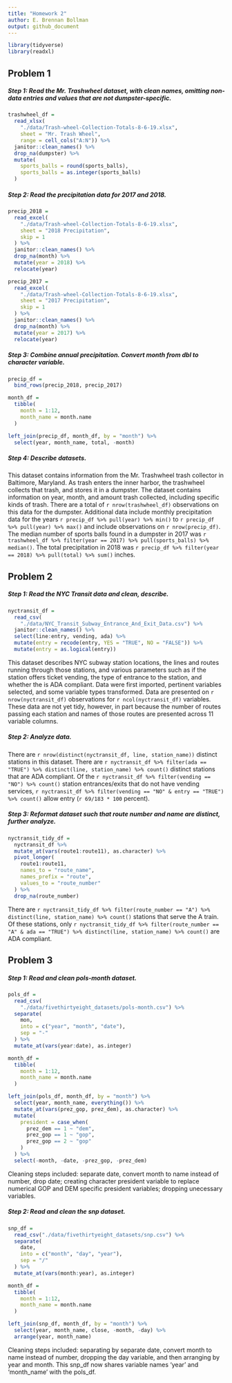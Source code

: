```yaml
---
title: "Homework 2"
author: E. Brennan Bollman
output: github_document
---
```


```r
library(tidyverse)
library(readxl)
```

## Problem 1

##### Step 1: Read the Mr. Trashwheel dataset, with clean names, omitting non-data entries and values that are not dumpster-specific.

```r
trashwheel_df = 
  read_xlsx(
    "./data/Trash-wheel-Collection-Totals-8-6-19.xlsx",
    sheet = "Mr. Trash Wheel",
    range = cell_cols("A:N")) %>% 
  janitor::clean_names() %>% 
  drop_na(dumpster) %>% 
  mutate(
    sports_balls = round(sports_balls),
    sports_balls = as.integer(sports_balls)
  )
```

##### Step 2: Read the precipitation data for 2017 and 2018. 

```r
precip_2018 = 
  read_excel(
    "./data/Trash-wheel-Collection-Totals-8-6-19.xlsx",
    sheet = "2018 Precipitation",
    skip = 1
  ) %>% 
  janitor::clean_names() %>% 
  drop_na(month) %>% 
  mutate(year = 2018) %>% 
  relocate(year)

precip_2017 = 
  read_excel(
    "./data/Trash-wheel-Collection-Totals-8-6-19.xlsx",
    sheet = "2017 Precipitation",
    skip = 1
  ) %>% 
  janitor::clean_names() %>% 
  drop_na(month) %>% 
  mutate(year = 2017) %>% 
  relocate(year)
```

##### Step 3: Combine annual precipitation. Convert month from dbl to character variable.

```r
precip_df = 
  bind_rows(precip_2018, precip_2017)

month_df = 
  tibble(
    month = 1:12,
    month_name = month.name
  )

left_join(precip_df, month_df, by = "month") %>% 
  select(year, month_name, total, -month)
```

##### Step 4: Describe datasets.

This dataset contains information from the Mr. Trashwheel trash collector in Baltimore, Maryland. As trash enters the inner harbor, the trashwheel collects that trash, and stores it in a dumpster. The dataset contains information on year, month, and amount trash collected, including specific kinds of trash. There are a total of `r nrow(trashwheel_df)` observations on this data for the dumpster. Additional data include monthly precipitation data for the years `r precip_df %>% pull(year) %>% min()` to `r precip_df %>% pull(year) %>% max()` and include observations on `r nrow(precip_df)`. The median number of sports balls found in a dumpster in 2017 was `r trashwheel_df %>% filter(year == 2017) %>% pull(sports_balls) %>% median()`. The total precipitation in 2018 was `r precip_df %>% filter(year == 2018) %>% pull(total) %>% sum()` inches.

## Problem 2

##### Step 1: Read the NYC Transit data and clean, describe.

```r
nyctransit_df = 
  read_csv(
    "./data/NYC_Transit_Subway_Entrance_And_Exit_Data.csv") %>% 
  janitor::clean_names() %>%
  select(line:entry, vending, ada) %>% 
  mutate(entry = recode(entry, YES = "TRUE", NO = "FALSE")) %>% 
  mutate(entry = as.logical(entry))
```

This dataset describes NYC subway station locations, the lines and routes running through those stations, and various parameters such as if the station offers ticket vending, the type of entrance to the station, and whether the is ADA compliant. Data were first imported, pertinent variables selected, and some variable types transformed. Data are presented on `r nrow(nyctransit_df)` observations for `r ncol(nyctransit_df)` variables. These data are not yet tidy, however, in part because the number of routes passing each station and names of those routes are presented across 11 variable columns.

##### Step 2: Analyze data.

There are `r nrow(distinct(nyctransit_df, line, station_name))` distinct stations in this dataset.
There are `r nyctransit_df %>% filter(ada == "TRUE") %>% distinct(line, station_name) %>% count()` distinct stations that are ADA compliant. Of the `r nyctransit_df %>% filter(vending == "NO") %>% count()` station entrances/exits that do not have vending services, `r nyctransit_df %>% filter(vending == "NO" & entry == "TRUE") %>% count()` allow entry (`r 69/183 * 100` percent).

##### Step 3: Reformat dataset such that route number and name are distinct, further analyze.

```r
nyctransit_tidy_df =
  nyctransit_df %>%
  mutate_at(vars(route1:route11), as.character) %>% 
  pivot_longer(
    route1:route11,
    names_to = "route_name",
    names_prefix = "route",
    values_to = "route_number"
  ) %>% 
  drop_na(route_number)
```

There are `r nyctransit_tidy_df %>% filter(route_number == "A") %>% distinct(line, station_name) %>% count()` stations that serve the A train. Of these stations, only `r nyctransit_tidy_df %>% filter(route_number == "A" & ada == "TRUE") %>% distinct(line, station_name) %>% count()` are ADA compliant.

## Problem 3

##### Step 1: Read and clean pols-month dataset. 

```r
pols_df = 
  read_csv(
    "./data/fivethirtyeight_datasets/pols-month.csv") %>% 
  separate(
    mon,
    into = c("year", "month", "date"),
    sep = "-"
  ) %>% 
  mutate_at(vars(year:date), as.integer)

month_df = 
  tibble(
    month = 1:12,
    month_name = month.name
  )

left_join(pols_df, month_df, by = "month") %>% 
  select(year, month_name, everything()) %>%
  mutate_at(vars(prez_gop, prez_dem), as.character) %>% 
  mutate(
    president = case_when(
      prez_dem == 1 ~ "dem",
      prez_gop == 1 ~ "gop",
      prez_gop == 2 ~ "gop"
    )
  ) %>% 
  select(-month, -date, -prez_gop, -prez_dem)
```

Cleaning steps included: separate date, convert month to name instead of number, drop date; creating character president variable to replace numerical GOP and DEM specific president variables; dropping unecessary variables.

##### Step 2: Read and clean the snp dataset.

```r
snp_df = 
  read_csv("./data/fivethirtyeight_datasets/snp.csv") %>% 
  separate(
    date,
    into = c("month", "day", "year"),
    sep = "/"
  ) %>% 
  mutate_at(vars(month:year), as.integer)

month_df = 
  tibble(
    month = 1:12,
    month_name = month.name
  )

left_join(snp_df, month_df, by = "month") %>% 
  select(year, month_name, close, -month, -day) %>%
  arrange(year, month_name)
```

Cleaning steps included: separating by separate date, convert month to name instead of number, dropping the day variable, and then arranging by year and month. This snp_df now shares variable names 'year' and 'month_name' with the pols_df. 